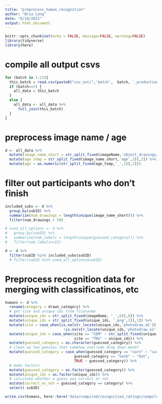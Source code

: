 ```yaml
---
title: "preprocess_human_recognition"
author: "Bria Long"
date: "6/14/2021"
output: html_document
---
```





```r
knitr::opts_chunk$set(echo = FALSE, message=FALSE, warning=FALSE)
library(tidyverse)
library(here)
```

# compile all output csvs
```r
for (batch in 1:21){
  this_batch = read.csv(paste0("csv_out/",'batch',  batch, '_production_june2021.csv')) 
  if (batch==1) {
    all_data = this_batch
  }
  else {
    all_data <- all_data %>%
      full_join(this_batch)
  }
}

```

# preprocess image name / age
```r
d <- all_data %>%
  mutate(image_name_short = str_split_fixed(imageName,'object_drawings/',2)[,2]) %>%
  mutate(age_temp = str_split_fixed(image_name_short,'age',2)[,2]) %>%
  mutate(age = as.numeric(str_split_fixed(age_temp,'_',2)[,1]))
```


# filter out participants who don't finish
```r
included_subs <- d %>%
  group_by(subID) %>%
  summarize(num_drawings = length(unique(image_name_short))) %>%
  filter(num_drawings > 50)

# used_all_options <- d %>%
#   group_by(subID) %>%
#   summarize(num_labels = length(unique(guessed_category))) %>%
#   filter(num_labels==12)

d <- d %>%
  filter(subID %in% included_subs$subID) 
  # filter(subID %in% used_all_options$subID)
```

# Preprocess recognition data for merging with classificatinos, etc
```r
humans <- d %>%
  rename(category = drawn_category) %>%
  # get site and unique ids from filenanme
  mutate(unique_ids = str_split_fixed(imageName, '_',6)[,6]) %>%
  mutate(unique_ids = str_split_fixed(unique_ids, '.png',2)[,1]) %>%
  mutate(site = case_when(is.na(str_locate(unique_ids,'photodraw_e2')[,1]) ~ "THU", 
                           !is.na(str_locate(unique_ids,'photodraw_e2')[,1]) ~ "CDM")) %>%
  mutate(unique_ids = case_when(site == "CDM" ~ str_split_fixed(unique_ids, '_',2)[,2],
                                site == "THU" ~ unique_ids)) %>%
  mutate(guessed_category = as.character(guessed_category)) %>%
  # clean up two guesses that somehow overrode drop down menU?
  mutate(guessed_category = case_when(guessed_category == "carn" ~ "car",
                                guessed_category == "hatb" ~ "hat",
                                TRUE ~ guessed_category)) %>%
  # make factors
  mutate(guessed_category = as.factor(guessed_category)) %>%
  mutate(unique_ids = as.factor(unique_ids)) %>%
  # calculate whether a guess was correct or not
  mutate(correct_or_not = guessed_category == category) %>%
  select(-subID)

```



```r
write.csv(humans, here::here('data/compiled/recognition_ratings/compiled_human_recognition.csv'))
```